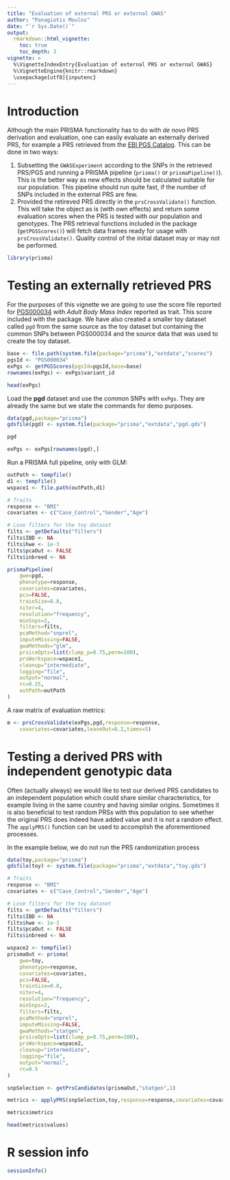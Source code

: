 ```yaml
---
title: "Evaluation of external PRS or external GWAS"
author: "Panagiotis Moulos"
date: "`r Sys.Date()`"
output: 
  rmarkdown::html_vignette:
    toc: true
    toc_depth: 3
vignette: >
  %\VignetteIndexEntry{Evaluation of external PRS or external GWAS}
  %\VignetteEngine{knitr::rmarkdown}
  \usepackage[utf8]{inputenc}
---
```


# Introduction

Although the main PRISMA functionality has to do with *de novo* PRS derivation
and evaluation, one can easily evaluate an externally derived PRS, for example
a PRS retrieved from the [EBI PGS Catalog](https://www.pgscatalog.org/). This
can be done in two ways:

1. Subsetting the `GWASExperiment` according to the SNPs in the retrieved 
PRS/PGS and running a PRISMA pipeline (`prisma()` or `prismaPipeline()`). This
is the better way as new effects should be calculated suitable for our 
population. This pipeline should run quite fast, if the number of SNPs included
in the external PRS are few.
2. Provided the retireved PRS directly in the `prsCrossValidate()` function.
This will take the object as is (with own effects) and return some evaluation
scores when the PRS is tested with our population and genotypes. The PRS
retrieval functions included in the package (`getPGSScores()`) will fetch data 
frames ready for usage with `prsCrossValidate()`. Quality control of the initial
dataset may or may not be performed.

```r
library(prisma)
```

# Testing an externally retrieved PRS

For the purposes of this vignette we are going to use the score file reported
for [PGS000034](https://www.pgscatalog.org/score/PGS000034/) with *Adult Body
Mass Index* reported as trait. This score included with the package. We have
also created a smaller toy dataset called `pgd` from the same source as the
toy dataset but containing the common SNPs between PGS000034 and the source
data that was used to create the toy dataset.

```r
base <- file.path(system.file(package="prisma"),"extdata","scores")
pgsId <- "PGS000034"
exPgs <- getPGSScores(pgsId=pgsId,base=base)
rownames(exPgs) <- exPgs$variant_id

head(exPgs)
```

Load the **pgd** dataset and use the common SNPs with `exPgs`. They are already
the same but we state the commands for demo purposes.

```r
data(pgd,package="prisma")
gdsfile(pgd) <- system.file(package="prisma","extdata","pgd.gds")

pgd

exPgs <- exPgs[rownames(pgd),]
```

Run a PRISMA full pipeline, only with GLM:

```r
outPath <- tempfile()
d1 <- tempfile()
wspace1 <- file.path(outPath,d1)

# Traits
response <- "BMI"
covariates <- c("Case_Control","Gender","Age")

# Lose filters for the toy dataset
filts <- getDefaults("filters")
filts$IBD <- NA
filts$hwe <- 1e-3
filts$pcaOut <- FALSE
filts$inbreed <- NA

prismaPipeline(
    gwe=pgd,
    phenotype=response,
    covariates=covariates,
    pcs=FALSE,
    trainSize=0.8,
    niter=4,
    resolution="frequency",
    minSnps=2,
    filters=filts,
    pcaMethod="snprel",
    imputeMissing=FALSE,
    gwaMethods="glm",
    prsiceOpts=list(clump_p=0.75,perm=100),
    prsWorkspace=wspace1,
    cleanup="intermediate",
    logging="file",
    output="normal",
    rc=0.25,
    outPath=outPath
)
```

A raw matrix of evaluation metrics:

```r
m <- prsCrossValidate(exPgs,pgd,response=response,
    covariates=covariates,leaveOut=0.2,times=5)
```

# Testing a derived PRS with independent genotypic data

Often (actually always) we would like to test our derived PRS candidates to an
independent population which could share similar characteristics, for example
living in the same country and having similar origins. Sometimes it is also
beneficial to test random PRSs with this population to see whether the original
PRS does indeed have added value and it is not a random effect. The `applyPRS()`
function can be used to accomplish the aforementioned processes.

In the example below, we do not run the PRS randomization process

```r
data(toy,package="prisma")
gdsfile(toy) <- system.file(package="prisma","extdata","toy.gds")

# Traits
response <- "BMI"
covariates <- c("Case_Control","Gender","Age")

# Lose filters for the toy dataset
filts <- getDefaults("filters")
filts$IBD <- NA
filts$hwe <- 1e-3
filts$pcaOut <- FALSE
filts$inbreed <- NA

wspace2 <- tempfile()
prismaOut <- prisma(
    gwe=toy,
    phenotype=response,
    covariates=covariates,
    pcs=FALSE,
    trainSize=0.8,
    niter=4,
    resolution="frequency",
    minSnps=2,
    filters=filts,
    pcaMethod="snprel",
    imputeMissing=FALSE,
    gwaMethods="statgen",
    prsiceOpts=list(clump_p=0.75,perm=100),
    prsWorkspace=wspace2,
    cleanup="intermediate",
    logging="file",
    output="normal",
    rc=0.5
)

snpSelection <- getPrsCandidates(prismaOut,"statgen",1)

metrics <- applyPRS(snpSelection,toy,response=response,covariates=covariates)

metrics$metrics

head(metrics$values)
```

# R session info

```r
sessionInfo()
```
